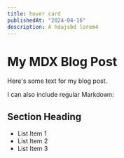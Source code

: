 ```yaml
---
title: hover card
publishedAt: "2024-04-16"
description: A hdajsbd lorem4
---
```


# My MDX Blog Post

Here's some text for my blog post.

I can also include regular Markdown:

## Section Heading

- List Item 1
- List Item 2
- List Item 3
